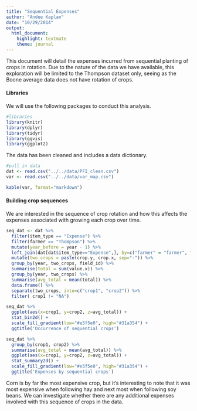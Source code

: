 ```yaml
---
title: "Sequential Expenses"
author: "Andee Kaplan"
date: "10/29/2014"
output:
  html_document:
    highlight: textmate
    theme: journal
---
```


This document will detail the expenses incurred from sequential planting of crops in rotation. Due to the nature of the data we have available, this exploration will be limited to the Thompson dataset only, seeing as the Boone average data does not have rotation of crops.

#### Libraries
We will use the following packages to conduct this analysis.

```r
#libraries
library(knitr)
library(dplyr)
library(tidyr)
library(ggvis)
library(ggplot2)
```

The data has been cleaned and includes a data dictionary.
```r
#pull in data
dat <- read.csv("../../data/PFI_clean.csv")
var <- read.csv("../../data/var_map.csv")

kable(var, format="markdown") 
```

#### Building crop sequences
We are interested in the sequence of crop rotation and how this affects the expenses associated with growing each crop over time.

```r
seq_dat <- dat %>% 
  filter(item_type == "Expense") %>%
  filter(farmer == "Thompson") %>%
  mutate(year_before = year - 1) %>%
  left_join(dat[dat$item_type=="Expense",], by=c("farmer" = "farmer", "year_before" = "year", "field_id" = "field_id")) %>%
  mutate(two_crops = paste(crop.y, crop.x, sep="-")) %>%
  group_by(year, two_crops, field_id) %>%
  summarise(total = sum(value.x)) %>%
  group_by(year, two_crops) %>%
  summarise(avg_total = mean(total)) %>%
  data.frame() %>%
  separate(two_crops, into=c("crop1", "crop2")) %>%
  filter( crop1 != "NA")

seq_dat %>%
  ggplot(aes(x=crop1, y=crop2, z=avg_total)) +
  stat_bin2d() +
  scale_fill_gradient(low="#e5f5e0", high="#31a354") +
  ggtitle('Occurrence of sequential crops')

seq_dat %>% 
  group_by(crop1, crop2) %>%
  summarise(avg_total = mean(avg_total)) %>%
  ggplot(aes(x=crop1, y=crop2, z=avg_total)) +
  stat_summary2d() +
  scale_fill_gradient(low="#e5f5e0", high="#31a354") +
  ggtitle('Expenses by sequential crops')
```
Corn is by far the most expensive crop, but it's interesting to note that it was most expensive when following hay and next most when following soy beans. We can investigate whether there are any additional expenses involved with this sequence of crops in the data.


